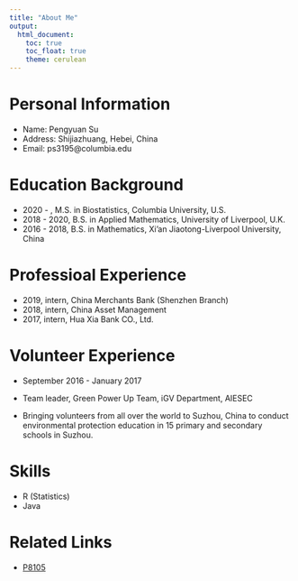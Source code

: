 ```yaml
---
title: "About Me"
output: 
  html_document:
    toc: true
    toc_float: true
    theme: cerulean
---
```


# Personal Information

* Name: Pengyuan Su
* Address: Shijiazhuang, Hebei, China
* Email: ps3195@columbia.edu

# Education Background

* 2020 -     , M.S. in Biostatistics, Columbia University, U.S.
* 2018 - 2020, B.S. in Applied Mathematics, University of Liverpool, U.K.
* 2016 - 2018, B.S. in Mathematics, Xi'an Jiaotong-Liverpool University, China

# Professioal Experience

* 2019, intern, China Merchants Bank (Shenzhen Branch)
* 2018, intern, China Asset Management
* 2017, intern, Hua Xia Bank CO., Ltd.

# Volunteer Experience

* September 2016 - January 2017

* Team leader, Green Power Up Team, iGV Department, AIESEC

* Bringing volunteers from all over the world to Suzhou, China to conduct environmental protection education in 15 primary and secondary schools in Suzhou.


# Skills

* R (Statistics)
* Java

# Related Links

* [P8105](https://p8105.com/)